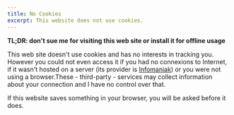 ```yaml
---
title: No Cookies
excerpt: This website does not use cookies.
---
```


**TL;DR: don't sue me for visiting this web site or install it for offline usage**

This web site doesn't use cookies and has no interests in tracking you.
However you could not even access it if you had no connexions to Internet, if it wasn't hosted on a server (its provider is [Infomaniak](https://www.infomaniak.com/en/legal/confidentiality-policy)) or you were not using a browser.These - third-party - services may collect information about your connection and I have no control over that.

If this website saves something in your browser, you will be asked before it does.
